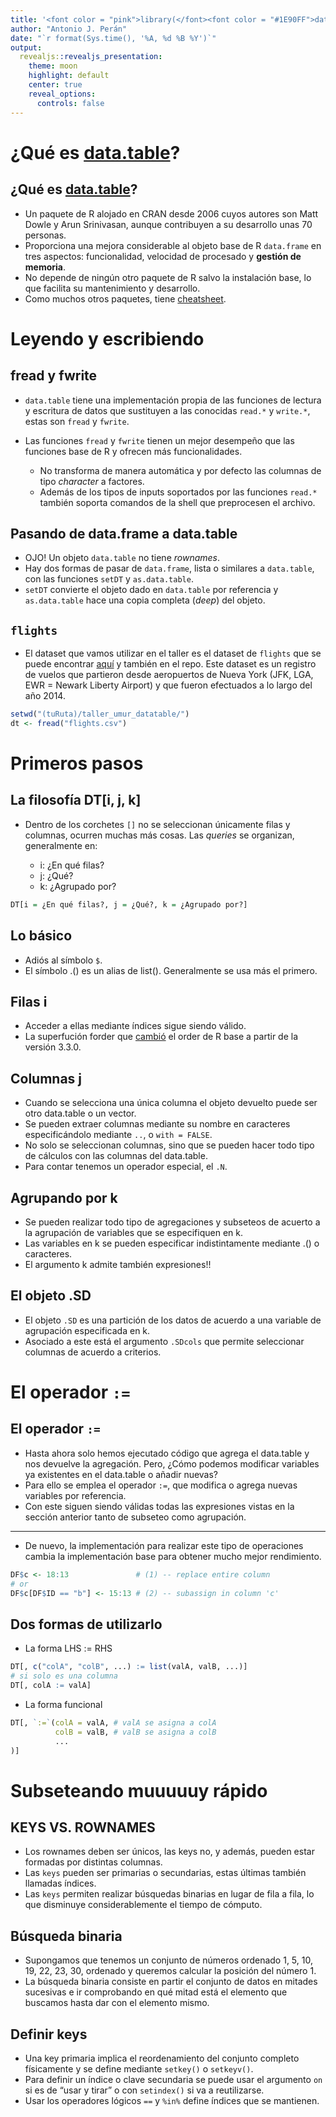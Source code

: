 ```yaml
---
title: '<font color = "pink">library(</font><font color = "#1E90FF">data.table</font><font color = "pink">)</font>'
author: "Antonio J. Perán"
date: "`r format(Sys.time(), '%A, %d %B %Y')`"
output: 
  revealjs::revealjs_presentation:
    theme: moon
    highlight: default
    center: true
    reveal_options:
      controls: false
---
```


# ¿Qué es [data.table](https://rdatatable.gitlab.io/data.table/)?


## ¿Qué es [data.table](https://rdatatable.gitlab.io/data.table/)?

- Un paquete de R alojado en CRAN desde 2006 cuyos autores son Matt Dowle y Arun Srinivasan, aunque contribuyen a su desarrollo unas 70 personas.
- Proporciona una mejora considerable al objeto base de R `data.frame` en tres aspectos: funcionalidad, velocidad de procesado y **gestión de memoria**. 
- No depende de ningún otro paquete de R salvo la instalación base, lo que facilita su mantenimiento y desarrollo.
- Como muchos otros paquetes, tiene [cheatsheet](https://raw.githubusercontent.com/rstudio/cheatsheets/master/datatable.pdf).

# Leyendo y escribiendo

## fread y fwrite

- `data.table` tiene una implementación propia de las funciones de lectura y escritura de datos que sustituyen a las conocidas `read.*` y `write.*`, estas son `fread` y `fwrite`.
- Las funciones `fread` y `fwrite` tienen un mejor desempeño que las funciones base de R y ofrecen más funcionalidades.

  - No transforma de manera automática y por defecto las columnas de tipo *character* a factores.
  - Además de los tipos de inputs soportados por las funciones `read.*` también soporta comandos de la shell que preprocesen el archivo.

## Pasando de data.frame a data.table

- OJO! Un objeto `data.table` no tiene *rownames*.
- Hay dos formas de pasar de `data.frame`, lista o similares a `data.table`, con las funciones `setDT` y `as.data.table`.
- `setDT` convierte el objeto dado en `data.table` por referencia y `as.data.table` hace una copia completa (*deep*) del objeto.

## `flights`

 - El dataset que vamos utilizar en el taller es el dataset de `flights` que se puede encontrar [aquí]() y también en el repo. Este dataset es un registro de vuelos que partieron desde aeropuertos de Nueva York (JFK, LGA, EWR = Newark Liberty Airport) y que fueron efectuados a lo largo del año 2014.

```r
setwd("(tuRuta)/taller_umur_datatable/")
dt <- fread("flights.csv")
```

# Primeros pasos

## La filosofía DT[i, j, k]

- Dentro de los corchetes `[]` no se seleccionan únicamente filas y columnas, ocurren muchas más cosas. Las *queries* se organizan, generalmente en:

  - i: ¿En qué filas?
  - j: ¿Qué?
  - k: ¿Agrupado por?

```r
DT[i = ¿En qué filas?, j = ¿Qué?, k = ¿Agrupado por?]
```

## Lo básico

- Adiós al símbolo `$`.
- El símbolo .() es un alias de list(). Generalmente se usa más el primero.

## Filas i

- Acceder a ellas mediante índices sigue siendo válido.
- La superfución forder que [cambió](https://cran.r-project.org/doc/manuals/r-release/NEWS.pdf) el order de R base a partir de la versión 3.3.0.


## Columnas j

- Cuando se selecciona una única columna el objeto devuelto puede ser otro data.table o un vector.
- Se pueden extraer columnas mediante su nombre en caracteres especificándolo mediante `..`, o `with = FALSE`.
- No solo se seleccionan columnas, sino que se pueden hacer todo tipo de cálculos con las columnas del data.table.
- Para contar tenemos un operador especial, el `.N`.

## Agrupando por k

- Se pueden realizar todo tipo de agregaciones y subseteos de acuerto a la agrupación de variables que se especifiquen en k.
- Las variables en k se pueden especificar indistintamente mediante .() o caracteres.
- El argumento k admite también expresiones!!

## El objeto .SD

- El objeto `.SD` es una partición de los datos de acuerdo a una variable de agrupación especificada en k.
- Asociado a este está el argumento `.SDcols` que permite seleccionar columnas de acuerdo a criterios.

# El operador `:=`

## El operador `:=`

- Hasta ahora solo hemos ejecutado código que agrega el data.table y nos devuelve la agregación. Pero, ¿Cómo podemos modificar variables ya existentes en el data.table o añadir nuevas?
- Para ello se emplea el operador `:=`, que modifica o agrega nuevas variables por referencia.
- Con este siguen siendo válidas todas las expresiones vistas en la sección anterior tanto de subseteo como agrupación.

------

- De nuevo, la implementación para realizar este tipo de operaciones cambia la implementación base para obtener mucho mejor rendimiento.

```r
DF$c <- 18:13               # (1) -- replace entire column
# or
DF$c[DF$ID == "b"] <- 15:13 # (2) -- subassign in column 'c'
```

## Dos formas de utilizarlo

- La forma LHS := RHS

```r
DT[, c("colA", "colB", ...) := list(valA, valB, ...)]
# si solo es una columna
DT[, colA := valA]
```

- La forma funcional

```r
DT[, `:=`(colA = valA, # valA se asigna a colA
          colB = valB, # valB se asigna a colB
          ...
)]
```

# Subseteando muuuuuy rápido

## KEYS VS. ROWNAMES

- Los rownames deben ser únicos, las keys no, y además, pueden estar formadas por distintas columnas.
- Las `keys` pueden ser primarias o secundarias, estas últimas también llamadas índices.
- Las `keys` permiten realizar búsquedas binarias en lugar de fila a fila, lo que disminuye considerablemente el tiempo de cómputo.

## Búsqueda binaria

- Supongamos que tenemos un conjunto de números ordenado 1, 5, 10, 19, 22, 23, 30, ordenado y queremos calcular la posición del número 1.
- La búsqueda binaria consiste en partir el conjunto de datos en mitades sucesivas e ir comprobando en qué mitad está el elemento que buscamos hasta dar con el elemento mismo.

## Definir keys

- Una key primaria implica el reordenamiento del conjunto completo físicamente y se define mediante `setkey()` o `setkeyv()`.
- Para definir un índice o clave secundaria se puede usar el argumento `on` si es de "usar y tirar" o con `setindex()` si va a reutilizarse.
- Usar los operadores lógicos `==` y `%in%` define índices que se mantienen.

